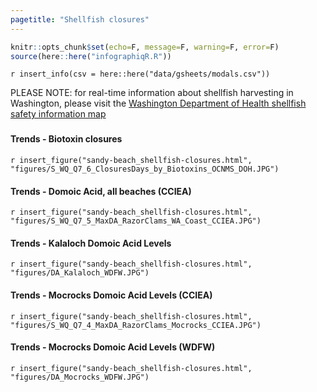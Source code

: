 ```yaml
---
pagetitle: "Shellfish closures"
---
```


```r
knitr::opts_chunk$set(echo=F, message=F, warning=F, error=F)
source(here::here("infographiqR.R"))
```

`r insert_info(csv = here::here("data/gsheets/modals.csv"))`

PLEASE NOTE: for real-time information about shellfish harvesting in Washington, please visit the [Washington Department of Health shellfish safety information map](https://fortress.wa.gov/doh/biotoxin/biotoxin.html)

### {.tabset}

#### Trends - Biotoxin closures

`r insert_figure("sandy-beach_shellfish-closures.html", "figures/S_WQ_Q7_6_ClosuresDays_by_Biotoxins_OCNMS_DOH.JPG")`

#### Trends - Domoic Acid, all beaches (CCIEA)

`r insert_figure("sandy-beach_shellfish-closures.html", "figures/S_WQ_Q7_5_MaxDA_RazorClams_WA_Coast_CCIEA.JPG")`

#### Trends - Kalaloch Domoic Acid Levels

`r insert_figure("sandy-beach_shellfish-closures.html", "figures/DA_Kalaloch_WDFW.JPG")`

#### Trends - Mocrocks Domoic Acid Levels (CCIEA)

`r insert_figure("sandy-beach_shellfish-closures.html", "figures/S_WQ_Q7_4_MaxDA_RazorClams_Mocrocks_CCIEA.JPG")`

#### Trends - Mocrocks Domoic Acid Levels (WDFW)

`r insert_figure("sandy-beach_shellfish-closures.html", "figures/DA_Mocrocks_WDFW.JPG")`
